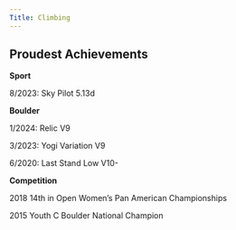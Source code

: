 ```yaml
---
Title: Climbing 
---
```


## Proudest Achievements 

**Sport**

8/2023: Sky Pilot 5.13d

**Boulder**

1/2024: Relic V9

3/2023: Yogi Variation V9

6/2020: Last Stand Low V10-

**Competition**

2018 14th in Open Women's Pan American Championships

2015 Youth C Boulder National Champion
